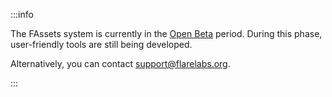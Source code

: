 :::info

The FAssets system is currently in the [Open Beta](/fassets/open-beta) period.
During this phase, user-friendly tools are still being developed.

Alternatively, you can contact [support@flarelabs.org](mailto:support@flarelabs.org).

:::
